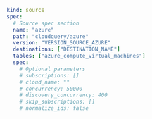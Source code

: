 ```yaml copy
kind: source
spec:
  # Source spec section
  name: "azure"
  path: "cloudquery/azure"
  version: "VERSION_SOURCE_AZURE"
  destinations: ["DESTINATION_NAME"]
  tables: ["azure_compute_virtual_machines"]
  spec:
    # Optional parameters
    # subscriptions: []
    # cloud_name: ""
    # concurrency: 50000
    # discovery_concurrency: 400
    # skip_subscriptions: []
    # normalize_ids: false
```
